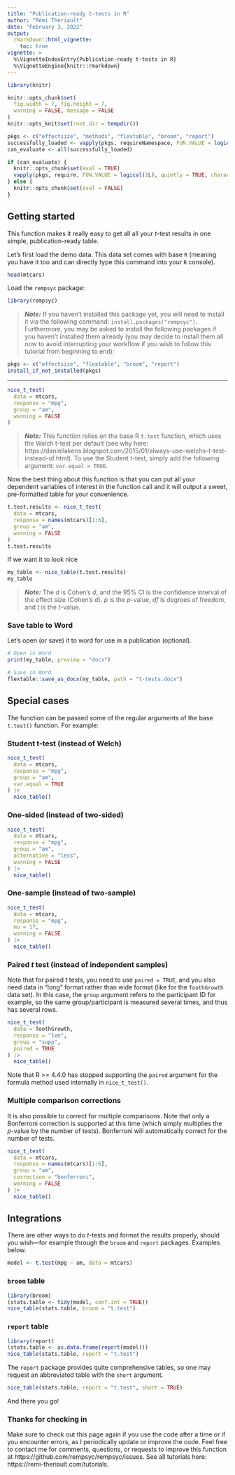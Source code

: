 ```yaml
---
title: "Publication-ready t-tests in R"
author: "Rémi Thériault"
date: "February 3, 2022"
output:
  rmarkdown::html_vignette:
    toc: true
vignette: >
  %\VignetteIndexEntry{Publication-ready t-tests in R}
  %\VignetteEngine{knitr::rmarkdown}
---
```


```r
library(knitr)

knitr::opts_chunk$set(
  fig.width = 7, fig.height = 7,
  warning = FALSE, message = FALSE
)
knitr::opts_knit$set(root.dir = tempdir())

pkgs <- c("effectsize", "methods", "flextable", "broom", "report")
successfully_loaded <- vapply(pkgs, requireNamespace, FUN.VALUE = logical(1L), quietly = TRUE)
can_evaluate <- all(successfully_loaded)

if (can_evaluate) {
  knitr::opts_chunk$set(eval = TRUE)
  vapply(pkgs, require, FUN.VALUE = logical(1L), quietly = TRUE, character.only = TRUE)
} else {
  knitr::opts_chunk$set(eval = FALSE)
}
```

## Getting started

This function makes it really easy to get all all your *t*-test results in one simple, publication-ready table.

Let's first load the demo data. This data set comes with base `R` (meaning you have it too and can directly type this command into your `R` console).

```r
head(mtcars)
```

Load the `rempsyc` package:

```r
library(rempsyc)
```

> ***Note:*** If you haven't installed this package yet, you will need to install it via the following command: `install.packages("rempsyc")`. Furthermore, you may be asked to install the following packages if you haven't installed them already (you may decide to install them all now to avoid interrupting your workflow if you wish to follow this tutorial from beginning to end):

```r
pkgs <- c("effectsize", "flextable", "broom", "report")
install_if_not_installed(pkgs)
```

---


```r
nice_t_test(
  data = mtcars,
  response = "mpg",
  group = "am",
  warning = FALSE
)
```

> ***Note:*** This function relies on the base R `t.test` function, which uses the Welch t-test per default (see why here: https://daniellakens.blogspot.com/2015/01/always-use-welchs-t-test-instead-of.html). To use the Student t-test, simply add the following argument: `var.equal = TRUE`.

Now the best thing about this function is that you can put all your dependent variables of interest in the function call and it will output a sweet, pre-formatted table for your convenience.

```r
t.test.results <- nice_t_test(
  data = mtcars,
  response = names(mtcars)[1:6],
  group = "am",
  warning = FALSE
)
t.test.results
```

If we want it to look nice

```r
my_table <- nice_table(t.test.results)
my_table
```

> ***Note:*** The *d* is Cohen's *d*, and the 95% CI is the confidence interval of the effect size (Cohen's *d*). *p* is the *p*-value, *df* is degrees of freedom, and *t* is the *t*-value.

### Save table to Word

Let's open (or save) it to word for use in a publication (optional).

```r
# Open in Word
print(my_table, preview = "docx")

# Save in Word
flextable::save_as_docx(my_table, path = "t-tests.docx")
```

## Special cases

The function can be passed some of the regular arguments of the base `t.test()` function. For example:

### Student t-test (instead of Welch)

```r
nice_t_test(
  data = mtcars,
  response = "mpg",
  group = "am",
  var.equal = TRUE
) |>
  nice_table()
```

### One-sided (instead of two-sided)

```r
nice_t_test(
  data = mtcars,
  response = "mpg",
  group = "am",
  alternative = "less",
  warning = FALSE
) |>
  nice_table()
```

### One-sample (instead of two-sample)

```r
nice_t_test(
  data = mtcars,
  response = "mpg",
  mu = 17,
  warning = FALSE
) |>
  nice_table()
```

### Paired *t* test (instead of independent samples)

Note that for paired *t* tests, you need to use `paired = TRUE`, and you also need data in "long" format rather than wide format (like for the `ToothGrowth` data set). In this case, the `group` argument refers to the participant ID for example, so the same group/participant is measured several times, and thus has several rows.

```r
nice_t_test(
  data = ToothGrowth,
  response = "len",
  group = "supp",
  paired = TRUE
) |>
  nice_table()
```

Note that R >= 4.4.0 has stopped supporting the `paired` argument for the formula method used internally in `nice_t_test()`.

### Multiple comparison corrections

It is also possible to correct for multiple comparisons. Note that only a Bonferroni correction is supported at this time (which simply multiplies the *p*-value by the number of tests). Bonferroni will automatically correct for the number of tests.

```r
nice_t_test(
  data = mtcars,
  response = names(mtcars)[1:6],
  group = "am",
  correction = "bonferroni",
  warning = FALSE
) |>
  nice_table()
```

## Integrations

There are other ways to do *t*-tests and format the results properly, should you wish—for example through the `broom` and `report` packages. Examples below.

```r
model <- t.test(mpg ~ am, data = mtcars)
```

### `broom` table

```r
library(broom)
(stats.table <- tidy(model, conf.int = TRUE))
nice_table(stats.table, broom = "t.test")
```

### `report` table

```r
library(report)
(stats.table <- as.data.frame(report(model)))
nice_table(stats.table, report = "t.test")
```

The `report` package provides quite comprehensive tables, so one may request an abbreviated table with the `short` argument.

```r
nice_table(stats.table, report = "t.test", short = TRUE)
```

And there you go!

### Thanks for checking in
    
Make sure to check out this page again if you use the code after a time or if you encounter errors, as I periodically update or improve the code. Feel free to contact me for comments, questions, or requests to improve this function at https://github.com/rempsyc/rempsyc/issues. See all tutorials here: https://remi-theriault.com/tutorials.

